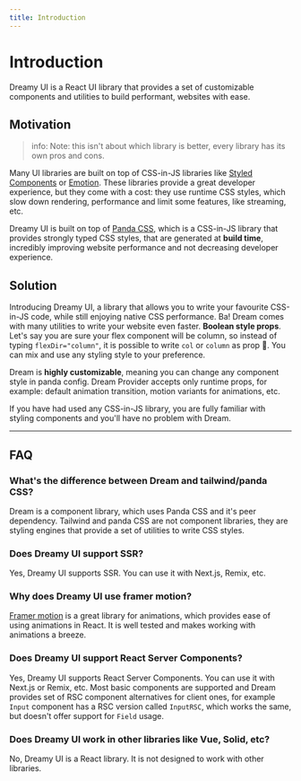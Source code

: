 ```yaml
---
title: Introduction
---
```


# Introduction

Dreamy UI is a React UI library that provides a set of customizable components and utilities to build performant, websites with ease.

## Motivation

> info: Note: this isn't about which library is better, every library has its own pros and cons.

Many UI libraries are built on top of CSS-in-JS libraries like [Styled Components](https://styled-components.com/) or [Emotion](https://emotion.sh/). These libraries provide a great developer experience, but they come with a cost: they use runtime CSS styles, which slow down rendering, performance and limit some features, like streaming, etc.

Dreamy UI is built on top of [Panda CSS](https://panda-css.com/), which is a CSS-in-JS library that provides strongly typed CSS styles, that are generated at **build time**, incredibly improving website performance and not decreasing developer experience.

## Solution

Introducing Dreamy UI, a library that allows you to write your favourite CSS-in-JS code, while still enjoying native CSS performance. Ba! Dream comes with many utilities to write your website even faster. **Boolean style props**. Let's say you are sure your flex component will be column, so instead of typing `flexDir="column"`, it is possible to write `col` or `column` as prop 🎉. You can mix and use any styling style to your preference.

Dream is **highly customizable**, meaning you can change any component style in panda config. Dream Provider accepts only runtime props, for example: default animation transition, motion variants for animations, etc.

If you have had used any CSS-in-JS library, you are fully familiar with styling components and you'll have no problem with Dream.

---

## FAQ

### What's the difference between Dream and tailwind/panda CSS?

Dream is a component library, which uses Panda CSS and it's peer dependency. Tailwind and panda CSS are not component libraries, they are styling engines that provide a set of utilities to write CSS styles.

### Does Dreamy UI support SSR?

Yes, Dreamy UI supports SSR. You can use it with Next.js, Remix, etc.

### Why does Dreamy UI use framer motion?

[Framer motion](https://www.framer.com/motion/) is a great library for animations, which provides ease of using animations in React. It is well tested and makes working with animations a breeze.

### Does Dreamy UI support React Server Components?

Yes, Dreamy UI supports React Server Components. You can use it with Next.js or Remix, etc. Most basic components are supported and Dream provides set of RSC component alternatives for client ones, for example `Input` component has a RSC version called `InputRSC`, which works the same, but doesn't offer support for `Field` usage.

### Does Dreamy UI work in other libraries like Vue, Solid, etc?

No, Dreamy UI is a React library. It is not designed to work with other libraries.
